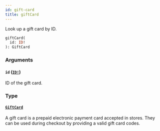 ```yaml
---
id: gift-card
title: giftCard
---
```


Look up a gift card by ID.

```graphql
giftCard(
  id: ID!
): GiftCard

```

### Arguments

#### `id` ([`ID!`](/developer/api-reference/scalars/id))

ID of the gift card.

### Type

#### [`GiftCard`](/developer/api-reference/objects/gift-card)

A gift card is a prepaid electronic payment card accepted in stores. They can be used during checkout by providing a valid gift card codes.
